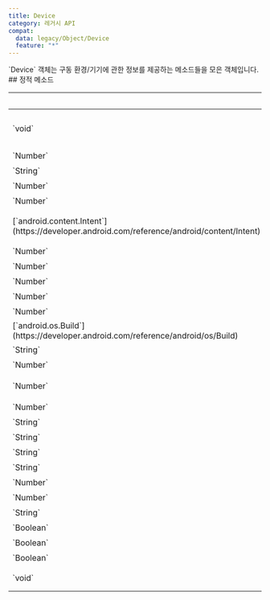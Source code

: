 ```yaml
---
title: Device
category: 레거시 API
compat:
  data: legacy/Object/Device
  feature: "*"
---
```


<Section>
  `Device` 객체는 구동 환경/기기에 관한 정보를 제공하는 메소드들을 모은 객체입니다.
</Section>
<Section>
  ## 정적 메소드

  <Table>
    <Thead>
      <Tr>
        <Th colSpan="2">`Device` 객체의 정적 메소드</Th>
      </Tr>
    </Thead>
    <Tbody>
      <Tr>
        <Td><span>`void`</span></Td>
        <Td>
          <Noti type="danger">
            wake lock 생성 후 오랜 시간 유지하는 것은 기기의 배터리 수명에 부정적 영향을 줄 수 있습니다. 사용할 경우 가능한 한 짧은 시간동안만 유지하는 것을 권장합니다.
          </Noti>
          [`acquireWakeLock`](/reference/legacy/Object/Device/acquireWakeLock)`(levelAndFlags: Number, tag?: String = "[문서참조]", timeout?:
          Number = null)` \
          [wake lock](https://developer.android.com/develop/background-work/background-tasks/awake/wakelock)을 획득합니다.
        </Td>
      </Tr>
      <Tr>
        <Td><span>`Number`</span></Td>
        <Td>
          [`getAndroidVersionCode`](/reference/legacy/Object/Device/getAndroidVersionCode)`()` \
          앱 구동 환경의 안드로이드 버전 코드를 반환합니다.
        </Td>
      </Tr>
      <Tr>
        <Td><span>`String`</span></Td>
        <Td>
          [`getAndroidVersionName`](/reference/legacy/Object/Device/getAndroidVersionName)`()` \
          앱 구동 환경의 안드로이드 버전 이름을 반환합니다.
        </Td>
      </Tr>
      <Tr>
        <Td><span>`Number`</span></Td>
        <Td>
          [`getApiLevel`](/reference/legacy/Object/Device/getApiLevel)`()` \
          앱 구동 환경의 안드로이드 API Level을 반환합니다.
        </Td>
      </Tr>
      <Tr>
        <Td><span>`Number`</span></Td>
        <Td>
          [`getBatteryHealth`](/reference/legacy/Object/Device/getBatteryHealth)`()` \
          앱 구동 기기의 배터리 건강 상태를 나타내는 상수를 반환합니다.
        </Td>
      </Tr>
      <Tr>
        <Td><span>[`android.content.Intent`](https://developer.android.com/reference/android/content/Intent)</span></Td>
        <Td>
          [`getBatteryIntent`](/reference/legacy/Object/Device/getBatteryIntent)`()` \
          [`android.content.Context.registerReceiver`](https://developer.android.com/reference/android/content/Context#registerReceiver(android.content.BroadcastReceiver,%20android.content.IntentFilter))`(null,
          IntentFilter(Intent.ACTION_BATTERY_CHANGED))`를 반환합니다.
        </Td>
      </Tr>
      <Tr>
        <Td><span>`Number`</span></Td>
        <Td>
          [`getBatteryLevel`](/reference/legacy/Object/Device/getBatteryLevel)`()` \
          앱 구동 기기의 배터리 잔량(%)을 반환합니다.
        </Td>
      </Tr>
      <Tr>
        <Td><span>`Number`</span></Td>
        <Td>
          [`getBatteryStatus`](/reference/legacy/Object/Device/getBatteryStatus)`()` \
          앱 구동 기기의 배터리 상태를 나타내는 상수를 반환합니다.
        </Td>
      </Tr>
      <Tr>
        <Td><span>`Number`</span></Td>
        <Td>
          [`getBatteryTemp`](/reference/legacy/Object/Device/getBatteryTemp)`()` \
          앱 구동 기기의 배터리 온도(˚C)를 반환합니다.
        </Td>
      </Tr>
      <Tr>
        <Td><span>`Number`</span></Td>
        <Td>
          [`getBatteryTemperature`](/reference/legacy/Object/Device/getBatteryTemperature)`()` \
          앱 구동 기기의 배터리 온도(*`temp`*` * 10`, ˚C)를 반환합니다.
        </Td>
      </Tr>
      <Tr>
        <Td><span>`Number`</span></Td>
        <Td>
          [`getBatteryVoltage`](/reference/legacy/Object/Device/getBatteryVoltage)`()` \
          앱 구동 기기의 배터리 전압(mV)을 반환합니다.
        </Td>
      </Tr>
      <Tr>
        <Td><span>[`android.os.Build`](https://developer.android.com/reference/android/os/Build)</span></Td>
        <Td>
          [`getBuild`](/reference/legacy/Object/Device/getBuild)`()` \
          [`android.os.Build`](https://developer.android.com/reference/android/os/Build)를 반환합니다.
        </Td>
      </Tr>
      <Tr>
        <Td><span>`String`</span></Td>
        <Td>
          [`getConnectedNetworkType`](/reference/legacy/Object/Device/getConnectedNetworkType)`()` \
          연결되어 있는 네트워크의 타입을 반환합니다.
        </Td>
      </Tr>
      <Tr>
        <Td><span>`Number`</span></Td>
        <Td>
          [`getFreeMemory`](/reference/legacy/Object/Device/getFreeMemory)`()` \
          앱이 사용 가능한 메모리 크기를 반환합니다.
        </Td>
      </Tr>
      <Tr>
        <Td><span>`Number`</span></Td>
        <Td>
          [`getFreeStorageSpace`](/reference/legacy/Object/Device/getFreeStorageSpace)`(path: String)` \
          `path` 경로의 파티션에서 할당되지 않은 공간의 크기(Byte)를 반환합니다.
        </Td>
      </Tr>
      <Tr>
        <Td><span>`Number`</span></Td>
        <Td>
          [`getMaxMemory`](/reference/legacy/Object/Device/getMaxMemory)`()` \
          앱이 사용하려고 시도하는 최대 메모리 크기(Byte)를 반환합니다.
        </Td>
      </Tr>
      <Tr>
        <Td><span>`String`</span></Td>
        <Td>
          [`getModelName`](/reference/legacy/Object/Device/getModelName)`()` \
          앱 구동 기기의 모델명을 반환합니다.
        </Td>
      </Tr>
      <Tr>
        <Td><span>`String`</span></Td>
        <Td>
          [`getPhoneBrand`](/reference/legacy/Object/Device/getPhoneBrand)`()` \
          앱 구동 기기의 브랜드명을 반환합니다.
        </Td>
      </Tr>
      <Tr>
        <Td><span>`String`</span></Td>
        <Td>
          [`getPhoneModel`](/reference/legacy/Object/Device/getPhoneModel)`()` \
          앱 구동 기기의 모델명을 반환합니다.
        </Td>
      </Tr>
      <Tr>
        <Td><span>`String`</span></Td>
        <Td>
          [`getPlugType`](/reference/legacy/Object/Device/getPlugType)`()` \
          앱 구동 기기의 충전기 타입을 반환합니다.
        </Td>
      </Tr>
      <Tr>
        <Td><span>`Number`</span></Td>
        <Td>
          [`getTotalMemory`](/reference/legacy/Object/Device/getTotalMemory)`()` \
          앱에 할당된 총 메모리 크기(Byte)를 반환합니다.
        </Td>
      </Tr>
      <Tr>
        <Td><span>`Number`</span></Td>
        <Td>
          [`getTotalStorageSpace`](/reference/legacy/Object/Device/getTotalStorageSpace)`(path: String)` \
          `path`경로의 파티션의 전체 크기(Byte)를 반환합니다.
        </Td>
      </Tr>
      <Tr>
        <Td><span>`String`</span></Td>
        <Td>
          <Noti type="info">
            정상적으로 이용하기 위해 위치 권한이 필요합니다.
          </Noti>
          [`getWifiName`](/reference/legacy/Object/Device/getWifiName)`()` \
          현재 연결되어 있는 WiFi의 이름을 반환합니다.
        </Td>
      </Tr>
      <Tr>
        <Td><span>`Boolean`</span></Td>
        <Td>
          [`isCharging`](/reference/legacy/Object/Device/isCharging)`()` \
          앱 구동 기기가 충전 중인지의 여부를 반환합니다.
        </Td>
      </Tr>
      <Tr>
        <Td><span>`Boolean`</span></Td>
        <Td>
          [`isPowerSaveMode`](/reference/legacy/Object/Device/isPowerSaveMode)`()` \
          앱 구동 기기가 절전 모드인지의 여부를 반환합니다.
        </Td>
      </Tr>
      <Tr>
        <Td><span>`Boolean`</span></Td>
        <Td>
          [`isScreenOn`](/reference/legacy/Object/Device/isScreenOn)`()` \
          앱 구동 기기의 화면이 켜져 있는지의 여부를 반환합니다.
        </Td>
      </Tr>
      <Tr>
        <Td><span>`void`</span></Td>
        <Td>
          [`releaseWakeLock`](/reference/legacy/Object/Device/releaseWakeLock)`(flags?: Number = 0)` \
          [wake lock](https://developer.android.com/develop/background-work/background-tasks/awake/wakelock)을 해제합니다.
        </Td>
      </Tr>
    </Tbody>
  </Table>
</Section>
